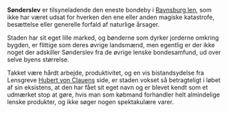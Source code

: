 {{title:Sønderslev}}
{{author:Laura Holmegaard}}
{{timestamp:2009-09-19T19:26:40Z}}
{{copyright:Sønderslev}}
'''Sønderslev''' er tilsyneladende den eneste bondeby i [[Ravnsburg len]], som ikke har været udsat for hverken den ene eller anden magiske katastrofe, besættelse eller generelle forfald af naturlige årsager.

Staden har sit eget lille marked, og bønderne som dyrker jorderne omkring bygden, er flittige som deres øvrige landsmænd, men egentlig er der ikke noget der adskiller Sønderslev fra de øvrige lenske bondesamfund, ud over selve byens størrelse.

Takket være hårdt arbejde, produktivitet, og en vis bistandsydelse fra Lensgreve [[Hubert von Clauen|Hubert von Clauens]] side, er staden vokset så betragteligt i løbet af sin eksistens, at den har fået sit eget navn og er blevet kendt som et udmærket stop at gøre, hvis man som købmand forhandler helt almindelige lenske produkter, og ikke søger nogen spektakulære varer.